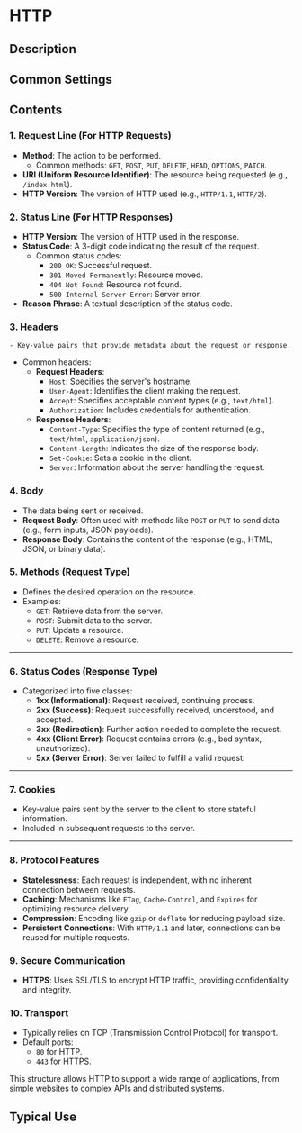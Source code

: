 # HTTP

## Description

## Common Settings

## Contents

### 1. Request Line (For HTTP Requests)

   - **Method**: The action to be performed.
     - Common methods: `GET`, `POST`, `PUT`, `DELETE`, `HEAD`, `OPTIONS`, `PATCH`.
   - **URI (Uniform Resource Identifier)**: The resource being requested (e.g., `/index.html`).
   - **HTTP Version**: The version of HTTP used (e.g., `HTTP/1.1`, `HTTP/2`).

### 2. Status Line (For HTTP Responses)

   - **HTTP Version**: The version of HTTP used in the response.
   - **Status Code**: A 3-digit code indicating the result of the request.
     - Common status codes:
       - `200 OK`: Successful request.
       - `301 Moved Permanently`: Resource moved.
       - `404 Not Found`: Resource not found.
       - `500 Internal Server Error`: Server error.
   - **Reason Phrase**: A textual description of the status code.

### 3. Headers

	- Key-value pairs that provide metadata about the request or response.
   - Common headers:
     - **Request Headers**:
       - `Host`: Specifies the server's hostname.
       - `User-Agent`: Identifies the client making the request.
       - `Accept`: Specifies acceptable content types (e.g., `text/html`).
       - `Authorization`: Includes credentials for authentication.
     - **Response Headers**:
       - `Content-Type`: Specifies the type of content returned (e.g., `text/html`, `application/json`).
       - `Content-Length`: Indicates the size of the response body.
       - `Set-Cookie`: Sets a cookie in the client.
       - `Server`: Information about the server handling the request.

### 4. Body

   - The data being sent or received.
   - **Request Body**: Often used with methods like `POST` or `PUT` to send data (e.g., form inputs, JSON payloads).
   - **Response Body**: Contains the content of the response (e.g., HTML, JSON, or binary data).

### 5. Methods (Request Type)

   - Defines the desired operation on the resource.
   - Examples:
     - `GET`: Retrieve data from the server.
     - `POST`: Submit data to the server.
     - `PUT`: Update a resource.
     - `DELETE`: Remove a resource.

---

### 6. Status Codes (Response Type)

   - Categorized into five classes:
     - **1xx (Informational)**: Request received, continuing process.
     - **2xx (Success)**: Request successfully received, understood, and accepted.
     - **3xx (Redirection)**: Further action needed to complete the request.
     - **4xx (Client Error)**: Request contains errors (e.g., bad syntax, unauthorized).
     - **5xx (Server Error)**: Server failed to fulfill a valid request.

---

### 7. Cookies

   - Key-value pairs sent by the server to the client to store stateful information.
   - Included in subsequent requests to the server.

---

### 8. Protocol Features

   - **Statelessness**: Each request is independent, with no inherent connection between requests.
   - **Caching**: Mechanisms like `ETag`, `Cache-Control`, and `Expires` for optimizing resource delivery.
   - **Compression**: Encoding like `gzip` or `deflate` for reducing payload size.
   - **Persistent Connections**: With `HTTP/1.1` and later, connections can be reused for multiple requests.

### 9. Secure Communication

   - **HTTPS**: Uses SSL/TLS to encrypt HTTP traffic, providing confidentiality and integrity.

### 10. Transport

   - Typically relies on TCP (Transmission Control Protocol) for transport.
   - Default ports:
     - `80` for HTTP.
     - `443` for HTTPS.

This structure allows HTTP to support a wide range of applications, from simple websites to complex APIs and distributed systems.

## Typical Use
